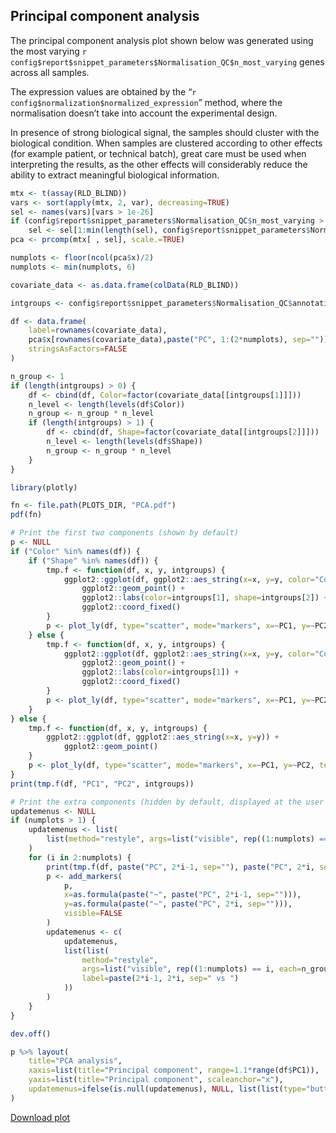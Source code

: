## Principal component analysis

The principal component analysis plot shown below was generated using the most varying `r config$report$snippet_parameters$Normalisation_QC$n_most_varying` genes across all samples.

The expression values are obtained by the "`r config$normalization$normalized_expression`" method, where the normalisation doesn't take into account the experimental design.

In presence of strong biological signal, the samples should cluster with the biological condition.
When samples are clustered according to other effects (for example patient, or technical batch), great care must be used when interpreting the results, as the other effects will considerably reduce the ability to extract meaningful biological information.


<!-- Compute PCA using most varying genes or all if config$report$snippet_parameters$Normalisation_QC$n_most_varying == 0 -->
```r
mtx <- t(assay(RLD_BLIND))
vars <- sort(apply(mtx, 2, var), decreasing=TRUE)
sel <- names(vars)[vars > 1e-26]
if (config$report$snippet_parameters$Normalisation_QC$n_most_varying > 0)
	sel <- sel[1:min(length(sel), config$report$snippet_parameters$Normalisation_QC$n_most_varying)]
pca <- prcomp(mtx[ , sel], scale.=TRUE)
```

<!-- Prepare for the plotting:
     - Extract the covariates to display in the PCA plot, as per config$report$snippet_parameters$Normalisation_QC$annotation_columns,
	   and merge with the principal components. 
	   The points' colours will be assigned to the first covariate, and the points' shapes to the second. Extra covariates will be ignored.
	   By default, config$report$snippet_parameters$Normalisation_QC$annotation_columns should contain only "group".
     - Please note that the row names of the data frame colData(RLD_BLIND) must contain the sample labels, identical to the column names
	   of the counts and expression matrices.
	 - Because of plot_ly internals, the number of distinct groupings (n_group) must be computed. It is the product between the number of
	   levels in the colour & shape covariates.
-->
```r
numplots <- floor(ncol(pca$x)/2)
numplots <- min(numplots, 6)

covariate_data <- as.data.frame(colData(RLD_BLIND))

intgroups <- config$report$snippet_parameters$Normalisation_QC$annotation_columns

df <- data.frame(
	label=rownames(covariate_data),
	pca$x[rownames(covariate_data),paste("PC", 1:(2*numplots), sep="")],
	stringsAsFactors=FALSE
)

n_group <- 1
if (length(intgroups) > 0) {
	df <- cbind(df, Color=factor(covariate_data[[intgroups[1]]]))
	n_level <- length(levels(df$Color))
	n_group <- n_group * n_level
	if (length(intgroups) > 1) {
		df <- cbind(df, Shape=factor(covariate_data[[intgroups[2]]]))
		n_level <- length(levels(df$Shape))
		n_group <- n_group * n_level
	}
}
```

<!-- Plotting. As an example, the code below produces up to 6 projections (i.e. up to the 12th principal component).
Two distinct output are produced here:
- A pdf file, which contains up to 6 plots, components 1 vs 2, 3 vs 4, ...
  The filename is PLOTS_DIR/PCA.pdf, there is one page per projection, and the size is the default size of the pdf function.
- One interactive plotly figure embedded in the report. The user can choose which projection she wants to see,
  and the gene label is shown when the pointer hovers over the point.

3 cases must be manually distinguished: no grouping, grouping by colour only & grouping by colour & shape.
-->
```r
library(plotly)

fn <- file.path(PLOTS_DIR, "PCA.pdf")
pdf(fn)

# Print the first two components (shown by default)
p <- NULL
if ("Color" %in% names(df)) {
	if ("Shape" %in% names(df)) {
		tmp.f <- function(df, x, y, intgroups) {
			ggplot2::ggplot(df, ggplot2::aes_string(x=x, y=y, color="Color", shape="Shape")) +
				ggplot2::geom_point() +
				ggplot2::labs(color=intgroups[1], shape=intgroups[2]) +
				ggplot2::coord_fixed()
		}
		p <- plot_ly(df, type="scatter", mode="markers", x=~PC1, y=~PC2, text=~label, color=~Color, symbol=~Shape)
	} else {
		tmp.f <- function(df, x, y, intgroups) {
			ggplot2::ggplot(df, ggplot2::aes_string(x=x, y=y, color="Color")) +
				ggplot2::geom_point() +
				ggplot2::labs(color=intgroups[1]) +
				ggplot2::coord_fixed()
		}
		p <- plot_ly(df, type="scatter", mode="markers", x=~PC1, y=~PC2, text=~label, color=~Color)
	}
} else {
	tmp.f <- function(df, x, y, intgroups) {
		ggplot2::ggplot(df, ggplot2::aes_string(x=x, y=y)) +
			ggplot2::geom_point()
	}
	p <- plot_ly(df, type="scatter", mode="markers", x=~PC1, y=~PC2, text=~label)
}
print(tmp.f(df, "PC1", "PC2", intgroups))

# Print the extra components (hidden by default, displayed at the user's request through updatemenus)
updatemenus <- NULL
if (numplots > 1) {
	updatemenus <- list(
		list(method="restyle", args=list("visible", rep((1:numplots) == 1, each=n_group)), label="1 vs 2")
	)
	for (i in 2:numplots) {
		print(tmp.f(df, paste("PC", 2*i-1, sep=""), paste("PC", 2*i, sep=""), intgroups))
		p <- add_markers(
			p,
			x=as.formula(paste("~", paste("PC", 2*i-1, sep=""))),
			y=as.formula(paste("~", paste("PC", 2*i, sep=""))),
			visible=FALSE
		)
		updatemenus <- c(
			updatemenus,
			list(list(
				method="restyle",
				args=list("visible", rep((1:numplots) == i, each=n_group)),
				label=paste(2*i-1, 2*i, sep=" vs ")
			))
		)
	}
}

dev.off()

p %>% layout(
	title="PCA analysis",
	xaxis=list(title="Principal component", range=1.1*range(df$PC1)),
	yaxis=list(title="Principal component", scaleanchor="x"),
	updatemenus=ifelse(is.null(updatemenus), NULL, list(list(type="buttons", y=1, buttons=updatemenus)))
)
```

[Download plot](`r fn`)
